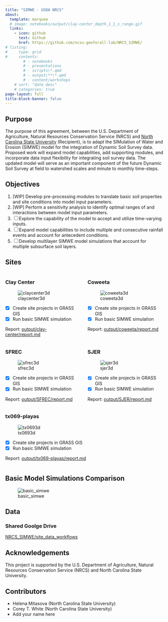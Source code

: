 ```yaml
---
title: "SIMWE - USDA NRCS"
about:
  template: marquee
  # image: notebooks/output/clay-center_depth_1_1_s_range.gif
  links:
    - icon: github
      text: Github
      href: https://github.com/ncsu-geoforall-lab/NRCS_SIMWE/
# listing:
#     type: grid
#     contents:
        # - notebooks
        # - presentations
        # - scripts\*.qmd
        # - output\**\*.qmd
        # - content/workshops
    # sort: "date desc"
    # categories: true
page-layout: full
title-block-banner: false
---
```


## Purpose

The purpose of this agreement, between the U.S. Department of Agriculture, Natural Resources Conservation Service (NRCS) and [North Carolina State University](https://ncsu.edu) (Recipient), is to adapt the SIMulation of Water and Erosion (SIMWE) model for the integration of Dynamic Soil Survey data. Proposed work will expand model capabilities, add supporting modules, and incorporate data input flexibility for integrating soil survey data. The updated model will serve as an important component of the future Dynamic Soil Survey at field to watershed scales and minute to monthly time-steps.

## Objectives

1. [WIP] Develop pre-processing modules to translate basic soil properties and site conditions into model input parameters.
2. [WIP] Perform a sensitivity analysis to identify optimal ranges of and interactions between model input parameters.
3. [ ] Explore the capability of the model to accept and utilize time-varying inputs.
4. [ ] Expand model capabilities to include multiple and consecutive rainfall events and account for antecedent conditions.
5. [ ] Develop multilayer SIMWE model simulations that account for multiple subsurface soil layers.

## Sites

::: {.columns}

::: {.column width="50%"}

### Clay Center

![claycenter3d](output/clay-center/elevation_3dmap.png)

- [x] Create site projects in GRASS GIS
- [x] Run basic SIMWE simulation

Report: [output/clay-center/report.md](output/clay-center/report.md)

:::

::: {.column width="50%"}

### Coweeta

![coweeta3d](output/coweeta/elevation_3dmap.png)

- [X] Create site projects in GRASS GIS
- [x] Run basic SIMWE simulation

Report: [output/coweeta/report.md](output/coweeta/report.md)

:::

:::

::: {.columns}

::: {.column width="50%"}

### SFREC

![sfrec3d](output/SFREC/elevation_3dmap.png)

- [X] Create site projects in GRASS GIS
- [x] Run basic SIMWE simulation

Report: [output/SFREC/report.md](output/SFREC/report.md)

:::

::: {.column width="50%"}

### SJER

![sjer3d](output/SJER/elevation_3dmap.png)

- [X] Create site projects in GRASS GIS
- [x] Run basic SIMWE simulation

Report: [output/SJER/report.md](output/SJER/report.md)

:::

:::

::: {.columns}

::: {.column width="50%"}

### tx069-playas

![tx0693d](output/tx069-playas/elevation_3dmap.png)

- [X] Create site projects in GRASS GIS
- [x] Run basic SIMWE simulation

Report: [output/tx069-playas/report.md](output/tx069-playas/report.md)

:::

:::

## Basic Model Simulations Comparison

![basic_simwe](notebooks/output/depth_fig.png)

## Data

### Shared Goolge Drive

[NRCS_SIMWE/site_data_workflows](https://drive.google.com/drive/folders/1VsauKpPnaPhKcRUykEgmGN7045xuhFu_?usp=drive_link)


## Acknowledgements

This project is supported by the U.S. Department of Agriculture, Natural Resources Conservation Service (NRCS) and North Carolina State University.

## Contributors

- Helena Mitasova (North Carolina State University)
- Corey T. White (North Carolina State University)
- Add your name here
